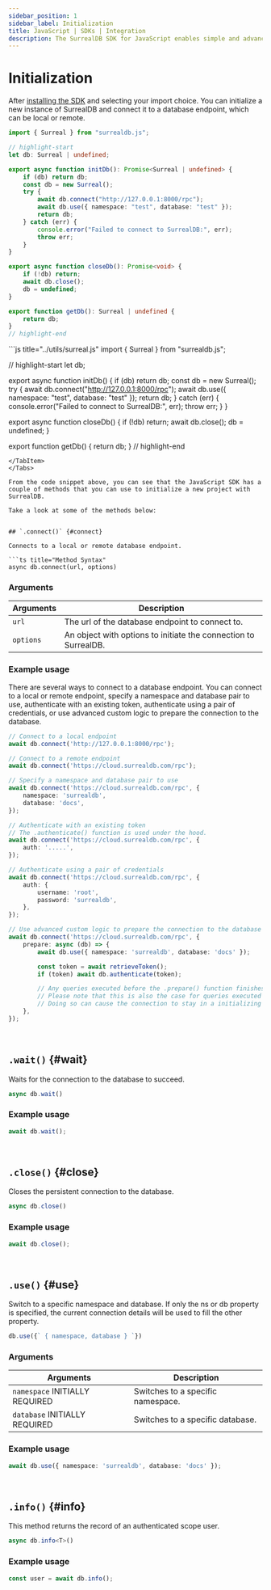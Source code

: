 ```yaml
---
sidebar_position: 1
sidebar_label: Initialization 
title: JavaScript | SDKs | Integration
description: The SurrealDB SDK for JavaScript enables simple and advanced querying of a remote or embedded database.
---
```



# Initialization

After [installing the SDK](/docs/sdk/javascript/setup) and selecting your import choice. You can initialize a new instance of SurrealDB and connect it to a database endpoint, which can be local or remote.


<Tabs groupId="JS/TS">
  <TabItem value="TS" label="TypeScript" default>

```typescript title="../utils/surreal.ts"
import { Surreal } from "surrealdb.js";

// highlight-start
let db: Surreal | undefined;

export async function initDb(): Promise<Surreal | undefined> {
    if (db) return db;
    const db = new Surreal();
    try {
        await db.connect("http://127.0.0.1:8000/rpc");
        await db.use({ namespace: "test", database: "test" });
        return db;
    } catch (err) {
        console.error("Failed to connect to SurrealDB:", err);
        throw err;
    }
}

export async function closeDb(): Promise<void> {
    if (!db) return;
    await db.close();
    db = undefined;
}

export function getDb(): Surreal | undefined {
    return db;
}
// highlight-end
```

  </TabItem>
  <TabItem value="JS" label="JavaScript">
```js title="../utils/surreal.js"
import { Surreal } from "surrealdb.js";

// highlight-start
let db;

export async function initDb() {
    if (db) return db;
    const db = new Surreal();
    try {
        await db.connect("http://127.0.0.1:8000/rpc");
        await db.use({ namespace: "test", database: "test" });
        return db;
    } catch (err) {
        console.error("Failed to connect to SurrealDB:", err);
        throw err;
    }
}

export async function closeDb() {
    if (!db) return;
    await db.close();
    db = undefined;
}

export function getDb() {
    return db;
}
// highlight-end
```
</TabItem>
</Tabs>

From the code snippet above, you can see that the JavaScript SDK has a couple of methods that you can use to initialize a new project with SurrealDB. 

Take a look at some of the methods below:


## `.connect()` {#connect}

Connects to a local or remote database endpoint.

```ts title="Method Syntax"
async db.connect(url, options)
```

### Arguments
<table>
    <thead>
        <tr>
            <th colspan="2" scope="col">Arguments</th>
            <th colspan="2" scope="col">Description</th>
        </tr>
    </thead>  
    <tbody>
        <tr>
            <td colspan="2" scope="row" data-label="Arguments">
                <code>url</code>
            </td>
            <td colspan="2" scope="row" data-label="Description">
                The url of the database endpoint to connect to.
            </td>
        </tr>
                <tr>
            <td colspan="2" scope="row" data-label="Arguments">
                <code>options</code>
            </td>
            <td colspan="2" scope="row" data-label="Description">
                An object with options to initiate the connection to SurrealDB.
            </td>
        </tr>
    </tbody>
</table>

### Example usage

There are several ways to connect to a database endpoint. You can connect to a local or remote endpoint, specify a namespace and database pair to use, authenticate with an existing token, authenticate using a pair of credentials, or use advanced custom logic to prepare the connection to the database.

```ts
// Connect to a local endpoint
await db.connect('http://127.0.0.1:8000/rpc');

// Connect to a remote endpoint
await db.connect('https://cloud.surrealdb.com/rpc');

// Specify a namespace and database pair to use
await db.connect('https://cloud.surrealdb.com/rpc', {
	namespace: 'surrealdb',
	database: 'docs',
});

// Authenticate with an existing token
// The .authenticate() function is used under the hood.
await db.connect('https://cloud.surrealdb.com/rpc', {
	auth: '.....',
});

// Authenticate using a pair of credentials
await db.connect('https://cloud.surrealdb.com/rpc', {
	auth: {
		username: 'root',
		password: 'surrealdb',
	},
});

// Use advanced custom logic to prepare the connection to the database
await db.connect('https://cloud.surrealdb.com/rpc', {
	prepare: async (db) => {
		await db.use({ namespace: 'surrealdb', database: 'docs' });

		const token = await retrieveToken();
		if (token) await db.authenticate(token);

		// Any queries executed before the .prepare() function finishes will be forced to wait
		// Please note that this is also the case for queries executed within the prepare function
		// Doing so can cause the connection to stay in a initializing state
	},
});
```

<br />

## `.wait()` {#wait}

Waits for the connection to the database to succeed.

```ts title="Method Syntax"
async db.wait()
```

### Example usage
```ts
await db.wait();
```

<br />

## `.close()` {#close}

Closes the persistent connection to the database.

```ts title="Method Syntax"
async db.close()
```

### Example usage
```ts
await db.close();
```

<br />

## `.use()` {#use}

Switch to a specific namespace and database. If only the ns or db property is specified, the current connection details will be used to fill the other property.

```ts title="Method Syntax"
db.use({` { namespace, database } `})
```

### Arguments
<table>
    <thead>
        <tr>
            <th colspan="2" scope="col">Arguments</th>
            <th colspan="2" scope="col">Description</th>
        </tr>
    </thead>  
    <tbody>
        <tr>
            <td colspan="2" scope="row" data-label="Arguments">
                <code>namespace</code>
                <l className='yellow'>INITIALLY REQUIRED</l>
            </td>
            <td colspan="2" scope="row" data-label="Description">
                Switches to a specific namespace.
            </td>
        </tr>
        <tr>
            <td colspan="2" scope="row" data-label="Arguments">
                <code>database</code>
                <l className='yellow'>INITIALLY REQUIRED</l>
            </td>
            <td colspan="2" scope="row" data-label="Description">
                Switches to a specific database.
            </td>
        </tr>
    </tbody>
</table>

### Example usage
```ts
await db.use({ namespace: 'surrealdb', database: 'docs' });
```

<br />

## `.info()` {#info}

This method returns the record of an authenticated scope user.

```ts title="Method Syntax"
async db.info<T>()
```

### Example usage
```ts
const user = await db.info();
```

<br />